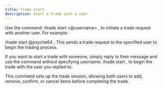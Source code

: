 ```yaml
---
title: Trade start
description: Start a trade with a user
---
```


Use the command:
/trade start <@username> ,
to initiate a trade request with another user. For example:

/trade start @psyche64 ,
This sends a trade request to the specified user to begin the trading process. 

If you want to start a trade with someone, simply reply to their message and use the command without specifying username:
/trade start ,
to begin the trade with the user you replied to.

This command sets up the trade session, allowing both users to add, remove, confirm, or cancel items before completing the trade.


